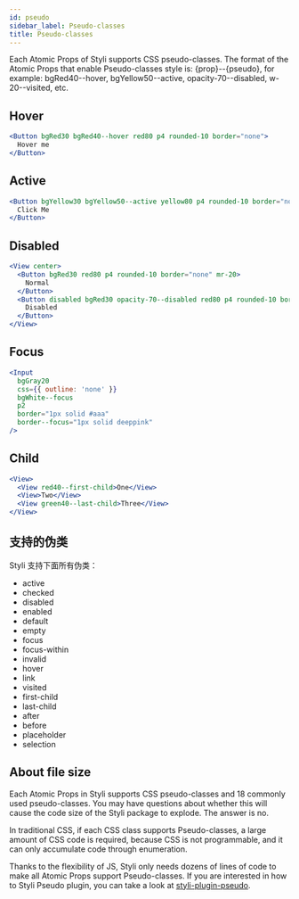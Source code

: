 ```yaml
---
id: pseudo
sidebar_label: Pseudo-classes
title: Pseudo-classes
---
```


Each Atomic Props of Styli supports CSS pseudo-classes. The format of the Atomic Props that enable Pseudo-classes style is: {prop}--{pseudo}, for example: bgRed40--hover, bgYellow50--active, opacity-70--disabled, w-20--visited, etc.

## Hover

```jsx live
<Button bgRed30 bgRed40--hover red80 p4 rounded-10 border="none">
  Hover me
</Button>
```

## Active

```jsx live
<Button bgYellow30 bgYellow50--active yellow80 p4 rounded-10 border="none">
  Click Me
</Button>
```

## Disabled

```jsx live
<View center>
  <Button bgRed30 red80 p4 rounded-10 border="none" mr-20>
    Normal
  </Button>
  <Button disabled bgRed30 opacity-70--disabled red80 p4 rounded-10 border="none">
    Disabled
  </Button>
</View>
```

## Focus

```jsx live
<Input
  bgGray20
  css={{ outline: 'none' }}
  bgWhite--focus
  p2
  border="1px solid #aaa"
  border--focus="1px solid deeppink"
/>
```

## Child

```jsx live
<View>
  <View red40--first-child>One</View>
  <View>Two</View>
  <View green40--last-child>Three</View>
</View>
```

## 支持的伪类

Styli 支持下面所有伪类：

- active
- checked
- disabled
- enabled
- default
- empty
- focus
- focus-within
- invalid
- hover
- link
- visited
- first-child
- last-child
- after
- before
- placeholder
- selection

## About file size

Each Atomic Props in Styli supports CSS pseudo-classes and 18 commonly used pseudo-classes. You may have questions about whether this will cause the code size of the Styli package to explode. The answer is no.

In traditional CSS, if each CSS class supports Pseudo-classes, a large amount of CSS code is required, because CSS is not programmable, and it can only accumulate code through enumeration.

Thanks to the flexibility of JS, Styli only needs dozens of lines of code to make all Atomic Props support Pseudo-classes. If you are interested in how to Styli Pseudo plugin, you can take a look at [styli-plugin-pseudo](https://github.com/forsigner/styli/blob/master/packages/styli-plugin-pseudo/src/index.ts).
